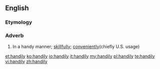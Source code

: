 ==English==

===Etymology===
{{suffix|handy|ly}}

===Adverb===
{{en-adv}}

# In a handy manner; [[skillfully]]; [[conveniently]](chiefly U.S. usage)

[[et:handily]]
[[ko:handily]]
[[io:handily]]
[[it:handily]]
[[my:handily]]
[[pl:handily]]
[[te:handily]]
[[vi:handily]]
[[zh:handily]]